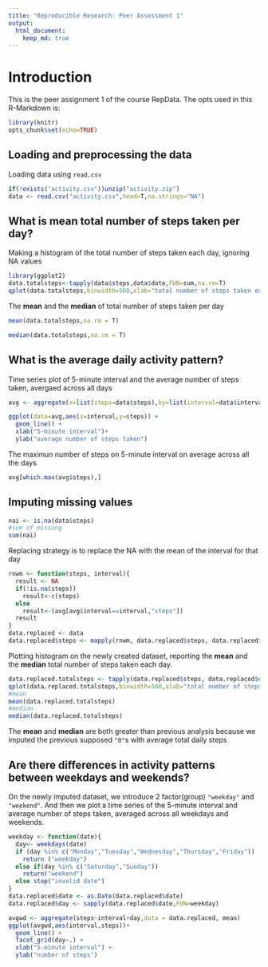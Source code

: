 ```yaml
---
title: "Reproducible Research: Peer Assessment 1"
output:
  html_document:
    keep_md: true
---
```

# Introduction

This is the peer assignment 1 of the course RepData. The opts used in this R-Markdown is:

```r
library(knitr)
opts_chunk$set(echo=TRUE)
```


## Loading and preprocessing the data

Loading data using `read.csv`

```r
if(!exists("activity.csv"))unzip("activity.zip")
data <- read.csv("activity.csv",head=T,na.strings="NA")
```

## What is mean total number of steps taken per day?

Making a histogram of the total number of steps taken each day, ignoring NA values

```r
library(ggplot2)
data.totalsteps<-tapply(data$steps,data$date,FUN=sum,na.rm=T)
qplot(data.totalsteps,binwidth=500,xlab="total number of steps taken each day")
```


The **mean** and the **median** of total number of steps taken per day

```r
mean(data.totalsteps,na.rm = T)
```

```r
median(data.totalsteps,na.rm = T)
```
## What is the average daily activity pattern?

Time series plot of 5-minute interval and the average number of steps taken, avergaed across all days

```r
avg <- aggregate(x=list(steps=data$steps),by=list(interval=data$interval),FUN = mean, na.rm = T)

ggplot(data=avg,aes(x=interval,y=steps)) +
  geom_line() +
  xlab("5-minute interval")+
  ylab("average number of steps taken")
```

The maximun number of steps on 5-minute interval on average across all the days

```r
avg[which.max(avg$steps),]
```

## Imputing missing values
```r
nai <- is.na(data$steps)
#sum of missing
sum(nai)
```

Replacing strategy is to replace the NA with the mean of the interval for that day

```r
rnwm <- function(steps, interval){
  result <- NA
  if(!is.na(steps))
    result<-c(steps)
  else
    result<-(avg[avg$interval==interval,"steps"])
  result
}
data.replaced <- data
data.replaced$steps <- mapply(rnwm, data.replaced$steps, data.replaced$interval)
```

Plotting histogram on the newly created dataset, reporting the **mean** and the **median** total number of steps taken each day. 

```r
data.replaced.totalsteps <- tapply(data.replaced$steps, data.replaced$date, FUN=sum)
qplot(data.replaced.totalsteps,binwidth=500,xlab="total number of steps taken each day (missing values are replaced by mean)")
#mean
mean(data.replaced.totalsteps)
#median
median(data.replaced.totalsteps)
```

The **mean** and **median** are both greater than previous analysis because we imputed the previous supposed `"0"`s with average total daily steps

## Are there differences in activity patterns between weekdays and weekends?

On the newly imputed dataset, we introduce 2 factor(group) `"weekday"` and `"weekend"`. And then we plot a time series of the 5-minute interval and average number of steps taken, averaged across all weekdays and weekends.

```r
weekday <- function(date){
  day<- weekdays(date)
  if (day %in% c("Monday","Tuesday","Wednesday","Thursday","Friday"))
    return ("weekday")
  else if(day %in% c("Saturday","Sunday"))
    return("weekend")
  else stop("invalid date")
}
data.replaced$date <- as.Date(data.replaced$date)
data.replaced$day <- sapply(data.replaced$date,FUN=weekday)

avgwd <- aggregate(steps~interval+day,data = data.replaced, mean)
ggplot(avgwd,aes(interval,steps))+
  geom_line() +
  facet_grid(day~.) +
  xlab("5-minute interval") +
  ylab("number of steps")
```
